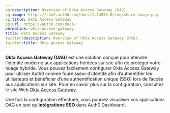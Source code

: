 ```yaml
---
og:description: Overview of Okta Access Gateway (OAG).
og:image: https://cdn2.auth0.com/docs/1.14553.0/img/share-image.png
og:title: Okta Access Gateway
og:url: https://auth0.com/docs/
permalink: okta-access-gateway
title: Okta Access Gateway
twitter:description: Overview of Okta Access Gateway (OAG).
twitter:title: Okta Access Gateway
---
```


**Okta Access Gateway (OAG)** est une solution conçue pour étendre l’identité moderne aux applications héritées sur site afin de protéger votre nuage hybride. Vous pouvez facilement configurer Okta Access Gateway pour utiliser Auth0 comme fournisseur d’identité afin d’authentifier les utilisateurs et bénéficier d’une authentification unique (SSO) lors de l’accès aux applications sur site. Pour en savoir plus sur la configuration, consultez le site Web [Okta Access Gateway](https://help.okta.com/oag/en-us/content/topics/access-gateway/ag-main.htm).

Une fois la configuration effectuée, vous pourrez visualiser vos applications OAG en tant qu’**intégrations SSO** dans Auth0 Dashboard.